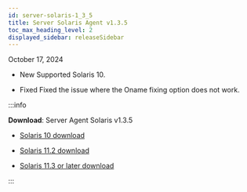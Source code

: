 ```yaml
---
id: server-solaris-1_3_5
title: Server Solaris Agent v1.3.5
toc_max_heading_level: 2
displayed_sidebar: releaseSidebar
---
```


October 17, 2024

- <Status priority='1'>New</Status> Supported Solaris 10.

- <Status priority='1'>Fixed</Status> Fixed the issue where the Oname fixing option does not work.

:::info 

**Download**: Server Agent Solaris v1.3.5

- [Solaris 10 download](https://repo.whatap.io/sunos/10/whatap-infra.1.3.5.SPARC.pkg.tar.gz)

- [Solaris 11.2 download](https://repo.whatap.io/sunos/11.2/whatap-infra.1.3.5.SPARC.pkg.tar.gz)

- [Solaris 11.3 or later download](https://repo.whatap.io/sunos/11/whatap-infra.1.3.5.SPARC.pkg.tar.gz)

:::
